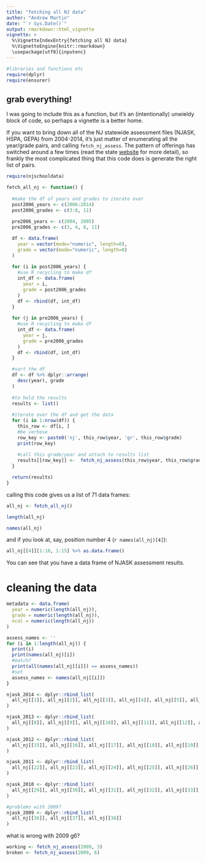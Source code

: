 ```yaml
---
title: "fetching all NJ data"
author: "Andrew Martin"
date: "`r Sys.Date()`"
output: rmarkdown::html_vignette
vignette: >
  %\VignetteIndexEntry{fetching all NJ data}
  %\VignetteEngine{knitr::rmarkdown}
  \usepackage[utf8]{inputenc}
---
```


```r
#libraries and functions etc
require(dplyr)
require(ensurer)
```

## grab everything!

I was going to include this as a function, but it's an (intentionally) unwieldy block of code, so perhaps a vignette is a better home.

If you want to bring down all of the NJ statewide assessment files (NJASK, HSPA, GEPA) from 2004-2014, it's just matter of enumerating all the year/grade pairs, and calling `fetch_nj_assess`.  The pattern of offerings has switched around a few times (read the state [website](http://www.nj.gov/education/schools/achievement/) for more detail), so frankly the most complicated thing that this code does is generate the right list of pairs.

```r
require(njschooldata)

fetch_all_nj <- function() {
  
  #make the df of years and grades to iterate over  
  post2006_years <- c(2006:2014)
  post2006_grades <- c(3:8, 11)
  
  pre2006_years <- c(2004, 2005)
  pre2006_grades <- c(3, 4, 8, 11)

  df <- data.frame(
    year = vector(mode="numeric", length=0),
    grade = vector(mode="numeric", length=0)
  )
  
  for (i in post2006_years) {
    #use R recycling to make df
    int_df <- data.frame(
      year = i,
      grade = post2006_grades
    )
    df <- rbind(df, int_df)
  }
  
  for (j in pre2006_years) {
    #use R recycling to make df
    int_df <- data.frame(
      year = j,
      grade = pre2006_grades
    )
    df <- rbind(df, int_df)
  }

  #sort the df
  df <- df %>% dplyr::arrange(
    desc(year), grade
  )
  
  #to hold the results
  results <- list()
  
  #iterate over the df and get the data
  for (i in 1:nrow(df)) {
    this_row <- df[i, ]
    #be verbose
    row_key <- paste0('nj', this_row$year, 'gr', this_row$grade)
    print(row_key)
    
    #call this grade/year and attach to results list
    results[[row_key]] <-  fetch_nj_assess(this_row$year, this_row$grade)
  }

  return(results)  
}

```

calling this code gives us a list of 71 data frames:
```r

all_nj <- fetch_all_nj()

length(all_nj)

names(all_nj)

```

and if you look at, say, position number 4 (`r names(all_nj)[4]`):

```r

all_nj[[4]][1:10, 1:15] %>% as.data.frame()

```

You can see that you have a data frame of NJASK assessment results.

# cleaning the data

```r

metadata <- data.frame(
  year = numeric(length(all_nj)), 
  grade = numeric(length(all_nj)), 
  ncol = numeric(length(all_nj))
)

assess_names <- ''
for (i in 1:length(all_nj)) {
  print(i)
  print(names(all_nj)[i])
  #match? 
  print(all(names(all_nj[[i]]) == assess_names))
  #set
  assess_names <- names(all_nj[[i]])
}

njask_2014 <- dplyr::rbind_list(
  all_nj[[1]], all_nj[[2]], all_nj[[3]], all_nj[[4]], all_nj[[5]], all_nj[[6]]
)

njask_2013 <- dplyr::rbind_list(
  all_nj[[8]], all_nj[[9]], all_nj[[10]], all_nj[[11]], all_nj[[12]], all_nj[[13]]
)

njask_2012 <- dplyr::rbind_list(
  all_nj[[15]], all_nj[[16]], all_nj[[17]], all_nj[[18]], all_nj[[19]], all_nj[[20]]
)

njask_2011 <- dplyr::rbind_list(
  all_nj[[22]], all_nj[[23]], all_nj[[24]], all_nj[[25]], all_nj[[26]], all_nj[[27]]
)

njask_2010 <- dplyr::rbind_list(
  all_nj[[29]], all_nj[[30]], all_nj[[31]], all_nj[[32]], all_nj[[33]], all_nj[[34]]
)

#problems with 2009?
njask_2009 <- dplyr::rbind_list(
  all_nj[[36]], all_nj[[37]], all_nj[[38]]
)


```

what is wrong with 2009 g6?
```r

working <- fetch_nj_assess(2009, 3)
broken <- fetch_nj_assess(2009, 6)

```